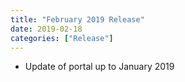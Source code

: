 ```yaml
---
title: "February 2019 Release"
date: 2019-02-18
categories: ["Release"]
---
```


* Update of portal up to January 2019